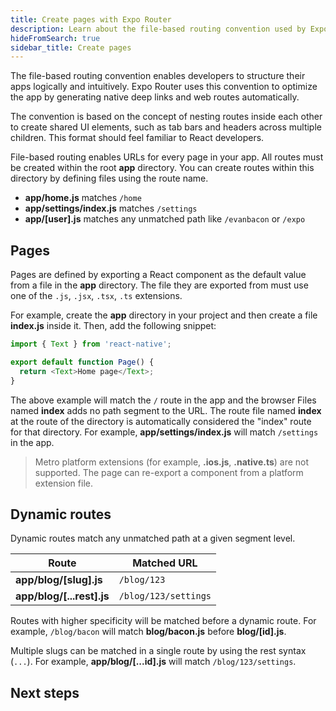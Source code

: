 ```yaml
---
title: Create pages with Expo Router
description: Learn about the file-based routing convention used by Expo Router.
hideFromSearch: true
sidebar_title: Create pages
---
```



The file-based routing convention enables developers to structure their apps logically and intuitively. Expo Router uses this convention to optimize the app by generating native deep links and web routes automatically.

The convention is based on the concept of nesting routes inside each other to create shared UI elements, such as tab bars and headers across multiple children. This format should feel familiar to React developers.

File-based routing enables URLs for every page in your app. All routes must be created within the root **app** directory. You can create routes within this directory by defining files using the route name.

- **app/home.js** matches `/home`
- **app/settings/index.js** matches `/settings`
- **app/[user].js** matches any unmatched path like `/evanbacon` or `/expo`

## Pages

Pages are defined by exporting a React component as the default value from a file in the **app** directory. The file they are exported from must use one of the `.js`, `.jsx`, `.tsx`, `.ts` extensions.

For example, create the **app** directory in your project and then create a file **index.js** inside it. Then, add the following snippet:

```js app/index.js
import { Text } from 'react-native';

export default function Page() {
  return <Text>Home page</Text>;
}
```

The above example will match the `/` route in the app and the browser Files named **index** adds no path segment to the URL. The route file named **index** at the route of the directory is automatically considered the "index" route for that directory. For example, **app/settings/index.js** will match `/settings` in the app.

> Metro platform extensions (for example, **.ios.js**, **.native.ts**) are not supported. The page can re-export a component from a platform extension file.

## Dynamic routes

Dynamic routes match any unmatched path at a given segment level.

| Route                     | Matched URL          |
| ------------------------- | -------------------- |
| **app/blog/[slug].js**    | `/blog/123`          |
| **app/blog/[...rest].js** | `/blog/123/settings` |

Routes with higher specificity will be matched before a dynamic route. For example, `/blog/bacon` will match **blog/bacon.js** before **blog/[id].js**.

Multiple slugs can be matched in a single route by using the rest syntax (`...`). For example, **app/blog/[...id].js** will match `/blog/123/settings`.

## Next steps

<BoxLink
  title="Navigate between pages"
  Icon={BookOpen02Icon}
  description="Learn how to use Expo Router library to navigate between different pages."
  href="/routing/navigating-pages/"
/>
